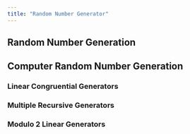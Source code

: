 ```yaml
---
title: "Random Number Generator"
---
```


## Random Number Generation

## Computer Random Number Generation

### Linear Congruential Generators

### Multiple Recursive Generators

### Modulo 2 Linear Generators



